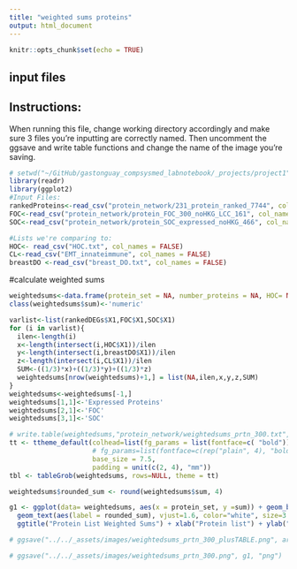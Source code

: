 ```yaml
---
title: "weighted sums proteins"
output: html_document
---
```


```r
knitr::opts_chunk$set(echo = TRUE)
```

## input files

## Instructions:
When running this file, change working directory accordingly and make sure 3 files you're inputting are correctly named. Then uncomment the ggsave and write table functions and change the name of the image you're saving.

```r
# setwd("~/GitHub/gastonguay_compsysmed_labnotebook/_projects/project1")
library(readr)
library(ggplot2)
#Input Files:
rankedProteins<-read_csv("protein_network/231_protein_ranked_7744", col_names = FALSE)
FOC<-read_csv("protein_network/protein_FOC_300_noHKG_LCC_161", col_names = FALSE)
SOC<-read_csv("protein_network/protein_SOC_expressed_noHKG_466", col_names=FALSE)

#Lists we're comparing to:
HOC<- read_csv("HOC.txt", col_names = FALSE)
CL<-read_csv("EMT_innateimmune", col_names = FALSE)
breastDO <-read_csv("breast_DO.txt", col_names = FALSE)
```

#calculate weighted sums
```r
weightedsums<-data.frame(protein_set = NA, number_proteins = NA, HOC= NA, breastDO= NA, CLgenes=NA, sum=NA)
class(weightedsums$sum)<-'numeric'

varlist<-list(rankedDEGs$X1,FOC$X1,SOC$X1)
for (i in varlist){
  ilen<-length(i)
  x<-length(intersect(i,HOC$X1))/ilen
  y<-length(intersect(i,breastDO$X1))/ilen
  z<-length(intersect(i,CL$X1))/ilen
  SUM<-((1/3)*x)+((1/3)*y)+((1/3)*z)
  weightedsums[nrow(weightedsums)+1,] = list(NA,ilen,x,y,z,SUM)
}
weightedsums<-weightedsums[-1,]
weightedsums[1,1]<-'Expressed Proteins'
weightedsums[2,1]<-'FOC'
weightedsums[3,1]<-'SOC'

# write.table(weightedsums,"protein_network/weightedsums_prtn_300.txt", row.names=FALSE, quote = FALSE)
tt <- ttheme_default(colhead=list(fg_params = list(fontface=c( "bold"))),
                     # fg_params=list(fontface=c(rep("plain", 4), "bold.italic")),
                     base_size = 7.5,
                     padding = unit(c(2, 4), "mm"))
tbl <- tableGrob(weightedsums, rows=NULL, theme = tt)

weightedsums$rounded_sum <- round(weightedsums$sum, 4)

g1 <- ggplot(data= weightedsums, aes(x = protein_set, y =sum)) + geom_bar(stat="identity", aes(fill = protein_set)) +
  geom_text(aes(label = rounded_sum), vjust=1.6, color="white", size=3.5) +
  ggtitle("Protein List Weighted Sums") + xlab("Protein list") + ylab("Weighted Sum") + theme(legend.position = "none")

# ggsave("../../_assets/images/weightedsums_prtn_300_plusTABLE.png", arrangeGrob(g1, tbl, nrow = 2, heights = c(3,1)), "png")

# ggsave("../../_assets/images/weightedsums_prtn_300.png", g1, "png")

```
